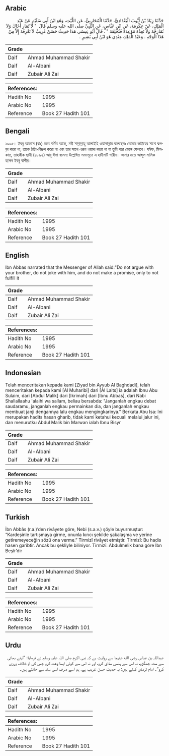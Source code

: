 ## Arabic


<div dir="rtl" lang="ar" style={{fontSize:'larger',backgroundColor:'#f8f9fa',padding:20}}>
حَدَّثَنَا زِيَادُ بْنُ أَيُّوبَ الْبَغْدَادِيُّ، حَدَّثَنَا الْمُحَارِبِيُّ، عَنِ اللَّيْثِ، وَهُوَ ابْنُ أَبِي سُلَيْمٍ عَنْ عَبْدِ الْمَلِكِ، عَنْ عِكْرِمَةَ، عَنِ ابْنِ عَبَّاسٍ، عَنِ النَّبِيِّ صلى الله عليه وسلم قَالَ ‏ "‏ لاَ تُمَارِ أَخَاكَ وَلاَ تُمَازِحْهُ وَلاَ تَعِدْهُ مَوْعِدَةً فَتُخْلِفَهُ ‏"‏ ‏.‏ قَالَ أَبُو عِيسَى هَذَا حَدِيثٌ حَسَنٌ غَرِيبٌ لاَ نَعْرِفُهُ إِلاَّ مِنْ هَذَا الْوَجْهِ ‏.‏ وَعَبْدُ الْمَلِكِ عِنْدِي هُوَ ابْنُ أَبِي بَشِيرٍ ‏.‏
</div>
<div style={{backgroundColor:'#f8f9fa',padding:20, marginBottom: 10}}><table> <thead> <tr> <th>Grade</th> <th></th> </tr> </thead> <tbody> <tr><td>Daif</td><td>Ahmad Muhammad Shakir</td></tr><tr><td>Daif</td><td>Al-Albani</td></tr><tr><td>Daif</td><td>Zubair Ali Zai</td></tr></tbody></table><table> <thead> <tr> <th>References:</th> <th></th> </tr> </thead> <tbody><tr><td>Hadith No</td><td>1995</td></tr><tr><td>Arabic No</td><td>1995</td></tr><tr><td>Reference</td><td>Book 27 Hadith 101</td></tr></tbody></table></div>

## Bengali


<div dir="ltr" lang="bn" style={{fontSize:'larger',backgroundColor:'#f8f9fa',padding:20}}>
১৯৯৫। ইবনু আব্বাস (রাঃ) হতে বর্ণিত আছে, নবী সাল্লাল্লাহু আলাইহি ওয়াসাল্লাম বলেছেনঃ তোমার ভাইয়ের সাথে ঝগড়া করো না, তাকে ঠাট্টা-বিদ্রুপ করো না এবং তার সাথে এরূপ ওয়াদা করো না যা তুমি পরে ভেঙ্গে ফেলবে। যঈফ, মিশকাত, তাহকীক ছানী (৪৮৯২) আবূ ঈসা বলেনঃ উল্লেখিত সনদসূত্রে এ হাদীসটি গারীব। আমার মতে আব্দুল মালিক হলেন ইবনু বাশীর।
</div>
<div style={{backgroundColor:'#f8f9fa',padding:20, marginBottom: 10}}><table> <thead> <tr> <th>Grade</th> <th></th> </tr> </thead> <tbody> <tr><td>Daif</td><td>Ahmad Muhammad Shakir</td></tr><tr><td>Daif</td><td>Al-Albani</td></tr><tr><td>Daif</td><td>Zubair Ali Zai</td></tr></tbody></table><table> <thead> <tr> <th>References:</th> <th></th> </tr> </thead> <tbody><tr><td>Hadith No</td><td>1995</td></tr><tr><td>Arabic No</td><td>1995</td></tr><tr><td>Reference</td><td>Book 27 Hadith 101</td></tr></tbody></table></div>

## English


<div dir="ltr" lang="en" style={{fontSize:'larger',backgroundColor:'#f8f9fa',padding:20}}>
Ibn Abbas narrated that the Messenger of Allah said:"Do not argue with your brother, do not joke with him, and do not make a promise, only to not fulfill it
</div>
<div style={{backgroundColor:'#f8f9fa',padding:20, marginBottom: 10}}><table> <thead> <tr> <th>Grade</th> <th></th> </tr> </thead> <tbody> <tr><td>Daif</td><td>Ahmad Muhammad Shakir</td></tr><tr><td>Daif</td><td>Al-Albani</td></tr><tr><td>Daif</td><td>Zubair Ali Zai</td></tr></tbody></table><table> <thead> <tr> <th>References:</th> <th></th> </tr> </thead> <tbody><tr><td>Hadith No</td><td>1995</td></tr><tr><td>Arabic No</td><td>1995</td></tr><tr><td>Reference</td><td>Book 27 Hadith 101</td></tr></tbody></table></div>

## Indonesian


<div dir="ltr" lang="id" style={{fontSize:'larger',backgroundColor:'#f8f9fa',padding:20}}>
Telah menceritakan kepada kami [Ziyad bin Ayyub Al Baghdadi], telah menceritakan kepada kami [Al Muharibi] dari [Al Laits] ia adalah Ibnu Abu Sulaim, dari [Abdul Malik] dari [Ikrimah] dari [Ibnu Abbas], dari Nabi Shallallaahu 'alaihi wa sallam, beliau bersabda: "Janganlah engkau debat saudaramu, janganlah engkau permainkan dia, dan janganlah engkau membuat janji dengannya lalu engkau mengingkarinya." Berkata Abu Isa: Ini merupakan hadits hasan gharib, tidak kami ketahui kecuali melalui jalur ini, dan menurutku Abdul Malik bin Marwan ialah Ibnu Bisyr
</div>
<div style={{backgroundColor:'#f8f9fa',padding:20, marginBottom: 10}}><table> <thead> <tr> <th>Grade</th> <th></th> </tr> </thead> <tbody> <tr><td>Daif</td><td>Ahmad Muhammad Shakir</td></tr><tr><td>Daif</td><td>Al-Albani</td></tr><tr><td>Daif</td><td>Zubair Ali Zai</td></tr></tbody></table><table> <thead> <tr> <th>References:</th> <th></th> </tr> </thead> <tbody><tr><td>Hadith No</td><td>1995</td></tr><tr><td>Arabic No</td><td>1995</td></tr><tr><td>Reference</td><td>Book 27 Hadith 101</td></tr></tbody></table></div>

## Turkish


<div dir="ltr" lang="tr" style={{fontSize:'larger',backgroundColor:'#f8f9fa',padding:20}}>
İbn Abbâs (r.a.)’den rivâyete göre, Nebi (s.a.v.) şöyle buyurmuştur: “Kardeşinle tartışmaya girme, onunla kırıcı şekilde şakalaşma ve yerine getiremeyeceğin sözü ona verme.” Tirmizî rivâyet etmiştir. Tirmizî: Bu hadis hasen garibtir. Ancak bu şekliyle biliniyor. Tirmizî: Abdulmelik bana göre İbn Beşîr’dir
</div>
<div style={{backgroundColor:'#f8f9fa',padding:20, marginBottom: 10}}><table> <thead> <tr> <th>Grade</th> <th></th> </tr> </thead> <tbody> <tr><td>Daif</td><td>Ahmad Muhammad Shakir</td></tr><tr><td>Daif</td><td>Al-Albani</td></tr><tr><td>Daif</td><td>Zubair Ali Zai</td></tr></tbody></table><table> <thead> <tr> <th>References:</th> <th></th> </tr> </thead> <tbody><tr><td>Hadith No</td><td>1995</td></tr><tr><td>Arabic No</td><td>1995</td></tr><tr><td>Reference</td><td>Book 27 Hadith 101</td></tr></tbody></table></div>

## Urdu


<div dir="rtl" lang="ur" style={{fontSize:'larger',backgroundColor:'#f8f9fa',padding:20}}>
عبداللہ بن عباس رضی الله عنہما سے روایت ہے کہ نبی اکرم صلی اللہ علیہ وسلم نے فرمایا: ”اپنے بھائی سے مت جھگڑو، نہ اس سے ہنسی مذاق کرو، اور نہ اس سے کوئی ایسا وعدہ کرو جس کی تم خلاف ورزی کرو“۔ امام ترمذی کہتے ہیں: یہ حدیث حسن غریب ہے، ہم اسے صرف اسی سند سے جانتے ہیں۔
</div>
<div style={{backgroundColor:'#f8f9fa',padding:20, marginBottom: 10}}><table> <thead> <tr> <th>Grade</th> <th></th> </tr> </thead> <tbody> <tr><td>Daif</td><td>Ahmad Muhammad Shakir</td></tr><tr><td>Daif</td><td>Al-Albani</td></tr><tr><td>Daif</td><td>Zubair Ali Zai</td></tr></tbody></table><table> <thead> <tr> <th>References:</th> <th></th> </tr> </thead> <tbody><tr><td>Hadith No</td><td>1995</td></tr><tr><td>Arabic No</td><td>1995</td></tr><tr><td>Reference</td><td>Book 27 Hadith 101</td></tr></tbody></table></div>